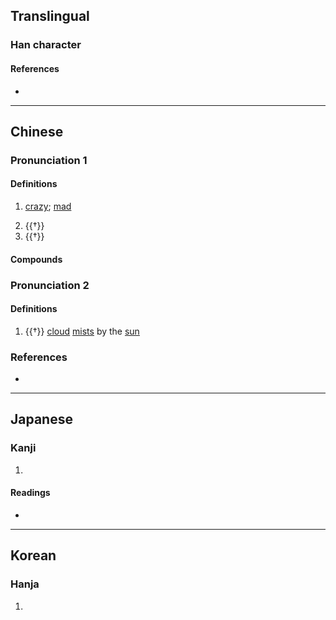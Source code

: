 {{character info/new}}
==Translingual==

===Han character===
{{Han char|rn=9|rad=人|as=12|sn=14|four=27227|canj=ONHB|ids=⿰亻矞}}

====References====
* {{Han ref|kx=0117.200|dkj=01123|dj=0249.060|hdz=10223.030|uh=50EA|ud=20714|bh=E0F6|bd=57590}}

----

==Chinese==
{{zh-forms}}

===Pronunciation 1===
{{zh-pron
|m=jú,jué
|c=kyut3
|cat=n,a
}}

====Definitions====
{{zh-hanzi}}

# {{zh-hg}} [[crazy]]; [[mad]]
# {{†}} {{n-g|a legendary headless devil; also written {{zh-l|*獝}}, {{zh-l|*䰬}}}}
# {{†}} {{zh-alt-form|譎|[[strange]]}}

====Compounds====
{{zh-der|佹僪}}

===Pronunciation 2===
{{zh-pron
|m=yù
|c=jyut6
|cat=n
}}

====Definitions====
{{zh-hanzi}}

# {{†}} [[cloud]] [[mist]]s by the [[sun]]

===References===
* {{R:yue:Hanzi}}

----

==Japanese==

===Kanji===
{{ja-kanji|grade=|rs=人12}}

# {{defn|lang=ja|sort=人12}}

====Readings====
* {{ja-readings|on=[[きつ]] (kitsu), [[ごち]] (gochi), [[いつ]] (itsu), [[いち]] (ichi), [[けつ]] (ketsu), [[けち]] (kechi)|kun=[[くるう]] (kuruu), [[くるい]] (kurui)}}

----

==Korean==

===Hanja===
{{ko-hanja|hangeul=결|rv=gyeol|mr=kyŏl}}

# {{defn|lang=ko|sort=人12}}